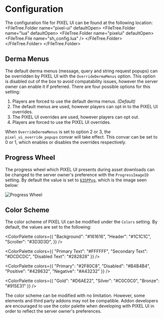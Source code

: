 


# Configuration
The configuration file for PIXEL UI can be found at the following location:
<FileTree>
	<FileTree.Folder name="pixel-ui" defaultOpen>
		<FileTree.Folder name="lua" defaultOpen>
			<FileTree.Folder name="pixelui" defaultOpen>
				<FileTree.File name="sh_config.lua" />
			</FileTree.Folder>
		</FileTree.Folder>
	</FileTree.Folder>
</FileTree>

## Derma Menus
The default derma menus (message, query and string request popups) can be overridden by PIXEL UI with the `OverrideDermaMenus` option.
This option is disabled out of the box to avoid compatability issues, however the server owner can enable it if preferred.
There are four possible options for this setting:
1. Players are forced to use the default derma menus. *(Default)*
2. The default menus are used, however players can opt in to the PIXEL UI overrides.
3. The PIXEL UI overrides are used, however players can opt out.
4. Players are forced to use the PIXEL UI overrides.

When `OverrideDermaMenus` is set to option 2 or 3, the `pixel_ui_override_popups` convar will take effect.
This convar can be set to 0 or 1, which enables or disables the overrides respectively.

## Progress Wheel
The progress wheel which PIXEL UI presents during asset downloads can be changed to the server owner's preference with the `ProgressImageID` setting.
By default the value is set to [`635PPvg`](https://i.imgur.com/635PPvg.png), which is the image seen below:

![Progress Wheel](/assets/pixel-ui/configuration/progress-wheel.png)

## Color Scheme
The color scheme of PIXEL UI can be modified under the `Colors` setting. By default, the values are set to the following:

<ColorPalette colors={{
	"Background": "#161616",
	"Header": "#1C1C1C",
	"Scroller": "#3D3D3D",
}} />

<ColorPalette colors={{
	"Primary Text": "#FFFFFF",
	"Secondary Text": "#DCDCDC",
	"Disabled Text": "#282828"
}} />

<ColorPalette colors={{
	"Primary": "#2F80C8",
	"Disabled": "#B4B4B4",
	"Positive": "#428632",
	"Negative": "#A43232"
}} />

<ColorPalette colors={{
	"Gold": "#D6AE22",
	"Silver": "#C0C0C0",
	"Bronze": "#915E31"
}} />

The color scheme can be modified with no limitation.
However, some elements and third party addons may not be compatible.
Addon developers are encouraged to use the color palette when developing with PIXEL UI in order to reflect the server owner's preferences.